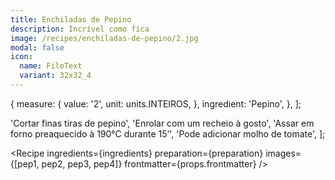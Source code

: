 ```yaml
---
title: Enchiladas de Pepino
description: Incrível como fica
image: /recipes/enchiladas-de-pepino/2.jpg
modal: false
icon:
  name: FileText
  variant: 32x32_4
---
```




  {
    measure: {
      value: '2',
      unit: units.INTEIROS,
    },
    ingredient: 'Pepino',
  },
];

  'Cortar finas tiras de pepino',
  'Enrolar com um recheio à gosto',
  'Assar em forno preaquecido à 190°C durante 15’',
  'Pode adicionar molho de tomate',
];

<Recipe
  ingredients={ingredients}
  preparation={preparation}
  images={[pep1, pep2, pep3, pep4]}
  frontmatter={props.frontmatter}
/>
